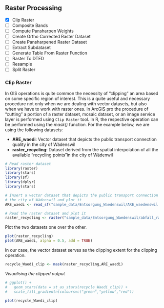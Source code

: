 ## Raster Processing

- [x] Clip Raster
- [ ] Composite Bands
- [ ] Compute Pansharpen Weights
- [ ] Create Ortho Corrected Raster Dataset
- [ ] Create Pansharpened Raster Dataset
- [ ] Extract Subdataset
- [ ] Generate Table From Raster Function
- [ ] Raster To DTED
- [ ] Resample <!-- duplicate! -->
- [ ] Split Raster


### Clip Raster

In GIS operations is quite common the necessity of "clipping" an area based on some specific region of interest. This is a quite useful and necessary procedure not only when we are dealing with vector datasets, but also when we have to work with raster ones. In ArcGIS pro the procedure of "cutting" a portion of a raster dataset, mosaic dataset, or an image service layer is performed using `Clip Raster` tool. In R, the respective operation can be performed using the _mask()_ function. For the example below, we are using the following datasets:

- __ARE_waedi__: Vector dataset that depicts the public transport connection quality in the city of Wädenswil
- __raster_recycling__: Dataset derived from the spatial interpolation of all the available "recycling points"in the city of Wädenwil  


```r
# Read raster dataset
library(raster)
library(stars)
library(sf)
library(dplyr)
library(stars)

# Insert a vector dataset that depicts the public transport connection quality in
# the city of Wädenswil and plot it
ARE_waedi <- read_sf("sample_data/Entsorgung_Waedenswil/ARE_waedenswil.shp")

# Read the raster dataset and plot it
raster_recycling <- raster("sample_data/Entsorgung_Waedenswil/abfall_raster.tif")
```

Plot the two datasets one over the other.
```r
plot(raster_recycling)
plot(ARE_waedi, alpha = 0.5, add = TRUE)
```

In our case, the vector dataset serves as the clipping extent for the clipping operation.
```r
recycle_Waedi_clip <- mask(raster_recycling,ARE_waedi)
```


_Visualising the clipped output_
```r
# ggplot() +
#   geom_stars(data = st_as_stars(recycle_Waedi_clip)) + 
#   scale_fill_gradientn(colours=c("green","yellow","red"))

plot(recycle_Waedi_clip)
```

